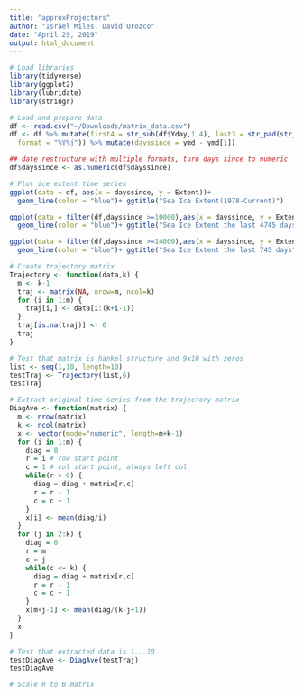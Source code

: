 ```yaml
---
title: "approxProjectors"
author: "Israel Miles, David Orozco"
date: "April 29, 2019"
output: html_document
---
```


```r
# Load libraries
library(tidyverse)
library(ggplot2)
library(lubridate)
library(stringr)
```
```r
# Load and prepare data
df <- read.csv("~/Downloads/matrix_data.csv")
df <- df %>% mutate(first4 = str_sub(df$Yday,1,4), last3 = str_pad(str_sub(df$Yday,5), 3, pad = "0")) %>% unite("Yday","first4","last3",sep ="") %>% mutate(ymd = as.Date(Yday,
  format = "%Y%j")) %>% mutate(dayssince = ymd - ymd[1])

## date restructure with multiple formats, turn days since to numeric
df$dayssince <- as.numeric(df$dayssince)
```
```r
# Plot ice extent time series
ggplot(data = df, aes(x = dayssince, y = Extent))+
  geom_line(color = "blue")+ ggtitle("Sea Ice Extent(1978-Current)")

ggplot(data = filter(df,dayssince >=10000),aes(x = dayssince, y = Extent))+
  geom_line(color = "blue")+ ggtitle("Sea Ice Extent the last 4745 days")

ggplot(data = filter(df,dayssince >=14000),aes(x = dayssince, y = Extent))+
  geom_line(color = "blue")+ ggtitle("Sea Ice Extent the last 745 days")
```
```r
# Create trajectory matrix
Trajectory <- function(data,k) {
  m <- k-1
  traj <- matrix(NA, nrow=m, ncol=k)
  for (i in 1:m) {
    traj[i,] <- data[i:(k+i-1)]
  }
  traj[is.na(traj)] <- 0
  traj
}

# Test that matrix is hankel structure and 9x10 with zeros
list <- seq(1,10, length=10)
testTraj <- Trajectory(list,6)
testTraj
```
```r
# Extract original time series from the trajectory matrix
DiagAve <- function(matrix) {
  m <- nrow(matrix)
  k <- ncol(matrix)
  x <- vector(mode="numeric", length=m+k-1)
  for (i in 1:m) {
    diag = 0
    r = i # row start point
    c = 1 # col start point, always left col
    while(r > 0) {
      diag = diag + matrix[r,c]
      r = r - 1
      c = c + 1
    }
    x[i] <- mean(diag/i)
  }
  for (j in 2:k) {
    diag = 0
    r = m
    c = j
    while(c <= k) {
      diag = diag + matrix[r,c]
      r = r - 1
      c = c + 1
    }
    x[m+j-1] <- mean(diag/(k-j+1))
  }
  x
}

# Test that extracted data is 1...10
testDiagAve <- DiagAve(testTraj)
testDiagAve
```
```r
# Scale R to B matrix

```


